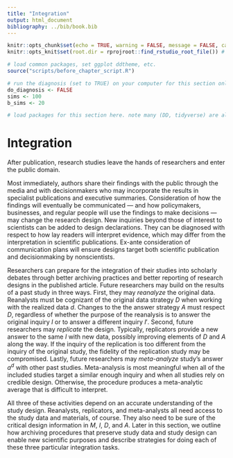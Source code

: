 ```yaml
---
title: "Integration"
output: html_document
bibliography: ../bib/book.bib 
---
```


<!-- note do_bookdown is set in index.rmd, so we know if you're running just this .Rmd or compiling the book-->
```r
knitr::opts_chunk$set(echo = TRUE, warning = FALSE, message = FALSE, cache = FALSE)
knitr::opts_knit$set(root.dir = rprojroot::find_rstudio_root_file()) # files are all relative to RStudio project home
```

```r
# load common packages, set ggplot ddtheme, etc.
source("scripts/before_chapter_script.R")
```

<!-- start post here, do not edit above -->

<!-- make sure to rename the section title below -->

```r
# run the diagnosis (set to TRUE) on your computer for this section only before pushing to Github. no diagnosis will ever take place on github.
do_diagnosis <- FALSE
sims <- 100
b_sims <- 20
```

```r
# load packages for this section here. note many (DD, tidyverse) are already available, see scripts/package-list.R
```

# Integration

After publication, research studies leave the hands of researchers and enter the public domain. 

Most immediately, authors share their findings with the public through the media and with decisionmakers who may incorporate the results in specialist publications and executive summaries. Consideration of how the findings will eventually be communicated --- and how policymakers, businesses, and regular people will use the findings to make decisions --- may change the research design. New inquiries beyond those of interest to scientists can be added to design declarations. They can be diagnosed with respect to how lay readers will interpret evidence, which may differ from the interpretation in scientific publications. Ex-ante consideration of communication plans will ensure designs target both scientific publication and decisionmaking by nonscientists.

Researchers can prepare for the integration of their studies into scholarly debates through better archiving practices and better reporting of research designs in the published article. Future researchers may build on the results of a past study in three ways. First, they may *reanalyze* the original data. Reanalysts must be cognizant of the original data strategy *D* when working with the realized data $d$. Changes to the the answer strategy *A* must respect *D*, regardless of whether the purpose of the reanalysis is to answer the original inquiry *I* or to answer a different inquiry $I'$. Second, future researchers may *replicate* the design. Typically, replicators provide a new answer to the same *I* with new data, possibly improving elements of *D* and *A* along the way. If the inquiry of the replication is too different from the inquiry of the original study, the fidelity of the replication study may be compromised. Lastly, future researchers may *meta-analyze* study's answer $a^d$ with other past studies. Meta-analysis is most meaningful when all of the included studies target a similar enough inquiry and when all studies rely on credible design. Otherwise, the procedure produces a meta-analytic average that is difficult to interpret.

All three of these activities depend on an accurate understanding of the study design. Reanalysts, replicators, and meta-analysts all need access to the study data and materials, of course. They also need to be sure of the critical design information in *M*, *I*, *D*, and *A*. Later in this section, we outline how archiving procedures that preserve study data and study design can enable new scientific purposes and describe strategies for doing each of these three particular integration tasks.



